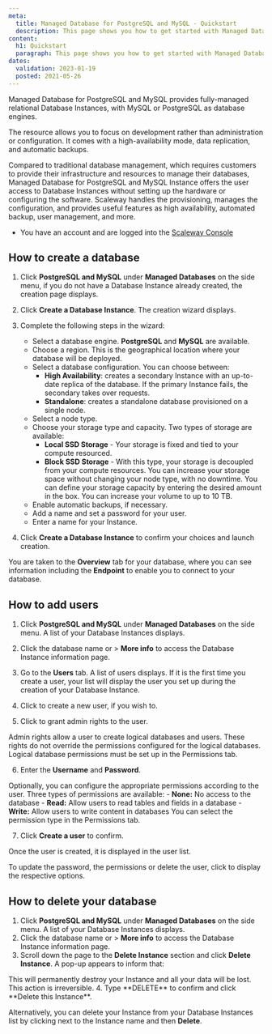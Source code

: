 ```yaml
---
meta:
  title: Managed Database for PostgreSQL and MySQL - Quickstart
  description: This page shows you how to get started with Managed Database for PostgreSQL and MySQL.
content:
  h1: Quickstart
  paragraph: This page shows you how to get started with Managed Database for PostgreSQL and MySQL.
dates:
  validation: 2023-01-19
  posted: 2021-05-26
---
```


Managed Database for PostgreSQL and MySQL provides fully-managed relational Database Instances, with MySQL or PostgreSQL as database engines.

The resource allows you to focus on development rather than administration or configuration. It comes with a high-availability mode, data replication, and automatic backups.

Compared to traditional database management, which requires customers to provide their infrastructure and resources to manage their databases, Managed Database for PostgreSQL and MySQL Instance offers the user access to Database Instances without setting up the hardware or configuring the software. Scaleway handles the provisioning, manages the configuration, and provides useful features as high availability, automated backup, user management, and more.

<Message type="requirement">

  - You have an account and are logged into the [Scaleway Console](https://console.scaleway.com/)

</Message>

## How to create a database

1. Click **PostgreSQL and MySQL** under **Managed Databases** on the side menu, if you do not have a Database Instance already created, the creation page displays.

2. Click **Create a Database Instance**. The creation wizard displays.

3. Complete the following steps in the wizard:

    - Select a database engine. **PostgreSQL** and **MySQL** are available.
    - Choose a region. This is the geographical location where your database will be deployed.
    - Select a database configuration. You can choose between:
        - **High Availability**: creates a secondary Instance with an up-to-date replica of the database. If the primary Instance fails, the secondary takes over requests.
        - **Standalone**: creates a standalone database provisioned on a single node.
    - Select a node type.
    - Choose your storage type and capacity. Two types of storage are available:
        - **Local SSD Storage** - Your storage is fixed and tied to your compute resourced.
        - **Block SSD Storage** - With this type, your storage is decoupled from your compute resources. You can increase your storage space without changing your node type, with no downtime. You can define your storage capacity by entering the desired amount in the box. You can increase your volume to up to 10 TB.
    - Enable automatic backups, if necessary.
    - Add a name and set a password for your user.
    - Enter a name for your Instance.

4. Click **Create a Database Instance** to confirm your choices and launch creation.

You are taken to the **Overview** tab for your database, where you can see information including the **Endpoint** to enable you to connect to your database.


## How to add users

1. Click **PostgreSQL and MySQL** under **Managed Databases** on the side menu. A list of your Database Instances displays.

2. Click the database name or <Icon name="more" /> > **More info** to access the Database Instance information page.

3. Go to the **Users** tab. A list of users displays. If it is the first time you create a user, your list will display the user you set up during the creation of your Database Instance.

4. Click <Icon name="plus" /> to create a new user, if you wish to.

5. Click <Icon name="toggle" /> to grant admin rights to the user.

  <Message type="note">

  Admin rights allow a user to create logical databases and users. These rights do not override the permissions configured for the logical databases. Logical database permissions must be set up in the Permissions tab.

  </Message>

6. Enter the **Username** and **Password**.

  <Message type="note">

  Optionally, you can configure the appropriate permissions according to the user.
  Three types of permissions are available:
    - **None:** No access to the database
    - **Read:** Allow users to read tables and fields in a database
    - **Write:** Allow users to write content in databases
  You can select the permission type in the Permissions tab.

  </Message>

7. Click **Create a user** to confirm.

Once the user is created, it is displayed in the user list.

To update the password, the permissions or delete the user, click <Icon name="more" /> to display the respective options.

## How to delete your database

1. Click **PostgreSQL and MySQL** under **Managed Databases** on the side menu. A list of your Database Instances displays.
2. Click the database name or <Icon name="more" /> > **More info** to access the Database Instance information page.
3. Scroll down the page to the **Delete Instance** section and click **Delete Instance**. A pop-up appears to inform that:
  <Message type="important">
  This will permanently destroy your Instance and all your data will be lost. This action is irreversible.
  </Message>
4. Type **DELETE** to confirm and click **Delete this Instance**.

<Message type="tip">

  Alternatively, you can delete your Instance from your Database Instances list by clicking <Icon name="more" /> next to the Instance name and then **Delete**.

</Message>
